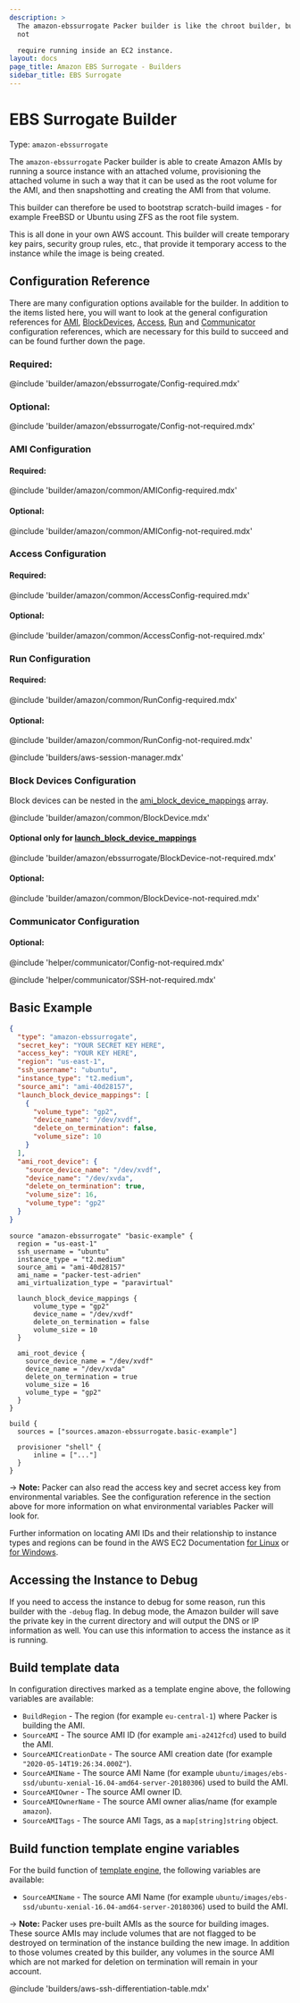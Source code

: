 ```yaml
---
description: >
  The amazon-ebssurrogate Packer builder is like the chroot builder, but does
  not

  require running inside an EC2 instance.
layout: docs
page_title: Amazon EBS Surrogate - Builders
sidebar_title: EBS Surrogate
---
```


# EBS Surrogate Builder

Type: `amazon-ebssurrogate`

The `amazon-ebssurrogate` Packer builder is able to create Amazon AMIs by
running a source instance with an attached volume, provisioning the attached
volume in such a way that it can be used as the root volume for the AMI, and
then snapshotting and creating the AMI from that volume.

This builder can therefore be used to bootstrap scratch-build images - for
example FreeBSD or Ubuntu using ZFS as the root file system.

This is all done in your own AWS account. This builder will create temporary
key pairs, security group rules, etc., that provide it temporary access to the
instance while the image is being created.

## Configuration Reference

There are many configuration options available for the builder. In addition to
the items listed here, you will want to look at the general configuration
references for [AMI](#ami-configuration),
[BlockDevices](#block-devices-configuration),
[Access](#access-configuration),
[Run](#run-configuration) and
[Communicator](#communicator-configuration)
configuration references, which are
necessary for this build to succeed and can be found further down the page.

### Required:

@include 'builder/amazon/ebssurrogate/Config-required.mdx'

### Optional:

@include 'builder/amazon/ebssurrogate/Config-not-required.mdx'

### AMI Configuration

#### Required:

@include 'builder/amazon/common/AMIConfig-required.mdx'

#### Optional:

@include 'builder/amazon/common/AMIConfig-not-required.mdx'

### Access Configuration

#### Required:

@include 'builder/amazon/common/AccessConfig-required.mdx'

#### Optional:

@include 'builder/amazon/common/AccessConfig-not-required.mdx'

### Run Configuration

#### Required:

@include 'builder/amazon/common/RunConfig-required.mdx'

#### Optional:

@include 'builder/amazon/common/RunConfig-not-required.mdx'

@include 'builders/aws-session-manager.mdx'

### Block Devices Configuration

Block devices can be nested in the
[ami_block_device_mappings](#ami_block_device_mappings) array.

@include 'builder/amazon/common/BlockDevice.mdx'

#### Optional only for [launch_block_device_mappings](#launch_block_device_mappings)

@include 'builder/amazon/ebssurrogate/BlockDevice-not-required.mdx'

#### Optional:

@include 'builder/amazon/common/BlockDevice-not-required.mdx'

### Communicator Configuration

#### Optional:

@include 'helper/communicator/Config-not-required.mdx'

@include 'helper/communicator/SSH-not-required.mdx'

## Basic Example


<Tabs>
<Tab heading="JSON">

```json
{
  "type": "amazon-ebssurrogate",
  "secret_key": "YOUR SECRET KEY HERE",
  "access_key": "YOUR KEY HERE",
  "region": "us-east-1",
  "ssh_username": "ubuntu",
  "instance_type": "t2.medium",
  "source_ami": "ami-40d28157",
  "launch_block_device_mappings": [
    {
      "volume_type": "gp2",
      "device_name": "/dev/xvdf",
      "delete_on_termination": false,
      "volume_size": 10
    }
  ],
  "ami_root_device": {
    "source_device_name": "/dev/xvdf",
    "device_name": "/dev/xvda",
    "delete_on_termination": true,
    "volume_size": 16,
    "volume_type": "gp2"
  }
}
```

</Tab>
<Tab heading="HCL2">

```hcl
source "amazon-ebssurrogate" "basic-example" {
  region = "us-east-1"
  ssh_username = "ubuntu"
  instance_type = "t2.medium"
  source_ami = "ami-40d28157"
  ami_name = "packer-test-adrien"
  ami_virtualization_type = "paravirtual"

  launch_block_device_mappings {
      volume_type = "gp2"
      device_name = "/dev/xvdf"
      delete_on_termination = false
      volume_size = 10
  }

  ami_root_device {
    source_device_name = "/dev/xvdf"
    device_name = "/dev/xvda"
    delete_on_termination = true
    volume_size = 16
    volume_type = "gp2"
  }
}

build {
  sources = ["sources.amazon-ebssurrogate.basic-example"]

  provisioner "shell" {
      inline = ["..."]
  }
}
```

</Tab>
</Tabs>

-> **Note:** Packer can also read the access key and secret access key from
environmental variables. See the configuration reference in the section above
for more information on what environmental variables Packer will look for.

Further information on locating AMI IDs and their relationship to instance
types and regions can be found in the AWS EC2 Documentation [for
Linux](http://docs.aws.amazon.com/AWSEC2/latest/UserGuide/finding-an-ami.html)
or [for
Windows](http://docs.aws.amazon.com/AWSEC2/latest/WindowsGuide/finding-an-ami.html).

## Accessing the Instance to Debug

If you need to access the instance to debug for some reason, run this builder
with the `-debug` flag. In debug mode, the Amazon builder will save the private
key in the current directory and will output the DNS or IP information as well.
You can use this information to access the instance as it is running.

## Build template data

In configuration directives marked as a template engine above, the following
variables are available:

- `BuildRegion` - The region (for example `eu-central-1`) where Packer is
  building the AMI.
- `SourceAMI` - The source AMI ID (for example `ami-a2412fcd`) used to build
  the AMI.
- `SourceAMICreationDate` - The source AMI creation date (for example `"2020-05-14T19:26:34.000Z"`).
- `SourceAMIName` - The source AMI Name (for example
  `ubuntu/images/ebs-ssd/ubuntu-xenial-16.04-amd64-server-20180306`) used to
  build the AMI.
- `SourceAMIOwner` - The source AMI owner ID.
- `SourceAMIOwnerName` - The source AMI owner alias/name (for example `amazon`).
- `SourceAMITags` - The source AMI Tags, as a `map[string]string` object.

## Build function template engine variables

For the build function of [template engine](/docs/templates/engine), the following
variables are available:

- `SourceAMIName` - The source AMI Name (for example
  `ubuntu/images/ebs-ssd/ubuntu-xenial-16.04-amd64-server-20180306`) used to
  build the AMI.

-> **Note:** Packer uses pre-built AMIs as the source for building images.
These source AMIs may include volumes that are not flagged to be destroyed on
termination of the instance building the new image. In addition to those
volumes created by this builder, any volumes in the source AMI which are not
marked for deletion on termination will remain in your account.

@include 'builders/aws-ssh-differentiation-table.mdx'
